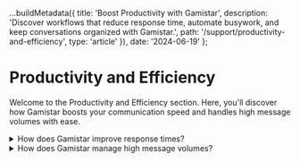 
  ...buildMetadata({
    title: 'Boost Productivity with Gamistar',
    description:
      'Discover workflows that reduce response time, automate busywork, and keep conversations organized with Gamistar.',
    path: '/support/productivity-and-efficiency',
    type: 'article'
  }),
  date: '2024-06-19'
};

# Productivity and Efficiency

Welcome to the Productivity and Efficiency section. Here, you'll discover how Gamistar boosts your communication speed and handles high message volumes with ease.

<details>
  <summary>How does Gamistar improve response times?</summary>

Gamistar utilizes advanced AI to automatically generate contextually appropriate responses for social media interactions. This significantly reduces the time by 48% you spend crafting replies, allowing you to respond to messages faster and more efficiently, which enhances overall productivity and customer satisfaction.

</details>
<details>
  <summary>How does Gamistar manage high message volumes?</summary>

Using advanced AI, Gamistar efficiently handles large volumes of messages by:
- Generating quick and contextually accurate responses
- Ensuring no communication is overlooked

</details>
